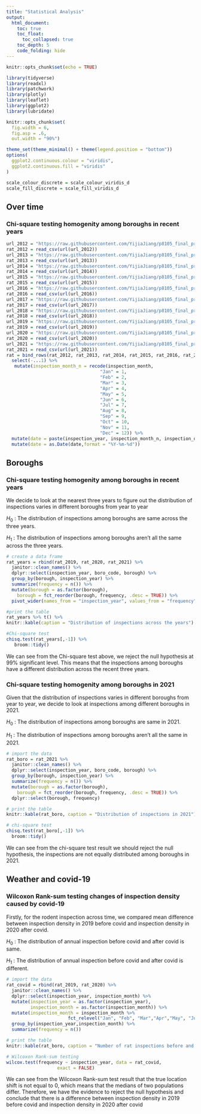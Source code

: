 ```yaml
---
title: "Statistical Analysis"
output: 
  html_document:
    toc: true
    toc_float: 
      toc_collapsed: true
    toc_depth: 5
    code_folding: hide
---
```


```r
knitr::opts_chunk$set(echo = TRUE)

library(tidyverse)
library(readxl)
library(patchwork)
library(plotly)
library(leaflet)
library(ggplot2)
library(lubridate)

knitr::opts_chunk$set(
  fig.width = 6,
  fig.asp = .6,
  out.width = "90%")

theme_set(theme_minimal() + theme(legend.position = "bottom"))
options(
  ggplot2.continuous.colour = "viridis",
  ggplot2.continuous.fill = "viridis"
)

scale_colour_discrete = scale_colour_viridis_d
scale_fill_discrete = scale_fill_viridis_d
```

## Over time

### Chi-square testing homogenity among boroughs in recent years

```r
url_2012 = "https://raw.githubusercontent.com/YijiaJiang/p8105_final_project_data/main/rat_2012.csv"
rat_2012 = read_csv(url(url_2012)) 
url_2013 = "https://raw.githubusercontent.com/YijiaJiang/p8105_final_project_data/main/rat_2013.csv"
rat_2013 = read_csv(url(url_2013)) 
url_2014 = "https://raw.githubusercontent.com/YijiaJiang/p8105_final_project_data/main/rat_2014.csv"
rat_2014 = read_csv(url(url_2014)) 
url_2015 = "https://raw.githubusercontent.com/YijiaJiang/p8105_final_project_data/main/rat_2015.csv"
rat_2015 = read_csv(url(url_2015)) 
url_2016 = "https://raw.githubusercontent.com/YijiaJiang/p8105_final_project_data/main/rat_2016.csv"
rat_2016 = read_csv(url(url_2016)) 
url_2017 = "https://raw.githubusercontent.com/YijiaJiang/p8105_final_project_data/main/rat_2017.csv"
rat_2017 = read_csv(url(url_2017)) 
url_2018 = "https://raw.githubusercontent.com/YijiaJiang/p8105_final_project_data/main/rat_2018.csv"
rat_2018 = read_csv(url(url_2018)) 
url_2019 = "https://raw.githubusercontent.com/YijiaJiang/p8105_final_project_data/main/rat_2019.csv"
rat_2019 = read_csv(url(url_2019)) 
url_2020 = "https://raw.githubusercontent.com/YijiaJiang/p8105_final_project_data/main/rat_2020.csv"
rat_2020 = read_csv(url(url_2020)) 
url_2021 = "https://raw.githubusercontent.com/YijiaJiang/p8105_final_project_data/main/rat_2021.csv"
rat_2021 = read_csv(url(url_2021)) 
rat = bind_rows(rat_2012, rat_2013, rat_2014, rat_2015, rat_2016, rat_2017, rat_2018, rat_2019, rat_2020, rat_2021) %>%
  select(-...1) %>%
   mutate(inspection_month_n = recode(inspection_month, 
                                   "Jan" = 1,
                                   "Feb" = 2,
                                   "Mar" = 3,
                                   "Apr" = 4,
                                   "May" = 5,
                                   "Jun" = 6,
                                   "Jul" = 7,
                                   "Aug" = 8,
                                   "Sep" = 9,
                                   "Oct" = 10,
                                   "Nov" = 11,
                                   "Dec" = 12)) %>%
  mutate(date = paste(inspection_year, inspection_month_n, inspection_day, sep = "-"))%>%
  mutate(date = as.Date(date,format = "%Y-%m-%d"))
```





## Boroughs

### Chi-square testing homogenity among boroughs in recent years

We decide to look at the nearest three years to figure out the distribution of inspections varies in different boroughs from year to year

$H_0$ : The distribution of inspections among boroughs are same across the three years.

$H_1$ : The distribution of inspections among boroughs aren’t all the same across the three years.

```r
# create a data frame
rat_years = rbind(rat_2019, rat_2020, rat_2021) %>% 
  janitor::clean_names() %>% 
  dplyr::select(inspection_year, boro_code, borough) %>% 
  group_by(borough, inspection_year) %>%
  summarize(frequency = n()) %>%
  mutate(borough = as.factor(borough),
    borough = fct_reorder(borough, frequency, .desc = TRUE)) %>% 
  pivot_wider(names_from = "inspection_year", values_from = "frequency")

#print the table
rat_years %>% t() %>% 
knitr::kable(caption = "Distribution of inspections across the years")

#Chi-square test
chisq.test(rat_years[,-1]) %>% 
   broom::tidy()
```

We can see from the Chi-square test above, we reject the null hypothesis at 99% significant level. This means that the inspections among boroughs have a different distribution across the recent three years.

### Chi-square testing homogenity among boroughs in 2021

Given that the distribution of inspections varies in different boroughs from year to year, we decide to look at inspections among different boroughs in 2021. 

$H_0$ : The distribution of inspections among boroughs are same in 2021.

$H_1$ : The distribution of inspections among boroughs aren’t all the same in 2021.

```r
# import the data
rat_boro = rat_2021 %>% 
  janitor::clean_names() %>% 
  dplyr::select(inspection_year, boro_code, borough) %>% 
  group_by(borough, inspection_year) %>% 
  summarize(frequency = n()) %>%
  mutate(borough = as.factor(borough),
    borough = fct_reorder(borough, frequency, .desc = TRUE)) %>% 
  dplyr::select(borough, frequency)

# print the table
knitr::kable(rat_boro, caption = "Distribution of inspections in 2021")

# chi-square test
chisq.test(rat_boro[,-1]) %>% 
  broom::tidy()
```

We can see from the chi-square test result we should reject the null hypothesis, the inspections are not equally distributed among boroughs in 2021.



## Weather and covid-19



### Wilcoxon Rank-sum testing changes of inspection density caused by covid-19

Firstly, for the rodent inspection across time, we compared mean difference between inspection density in 2019 before covid and inspection density in 2020 after covid.

$H_0$ : The distribution of annual inspection before covid and after covid is same.

$H_1$ : The distribution of annual inspection before covid and after covid is different.

```r
# import the data
rat_covid = rbind(rat_2019, rat_2020) %>% 
  janitor::clean_names() %>% 
  dplyr::select(inspection_year, inspection_month) %>% 
  mutate(inspection_year = as.factor(inspection_year),
         inspection_month = as.factor(inspection_month)) %>%
  mutate(inspection_month = inspection_month %>% 
                       fct_relevel("Jan", "Feb", "Mar","Apr","May", "Jun", "Jul", "Aug", "Sep", "Oct", "Nov", "Dec")) %>%
  group_by(inspection_year,inspection_month) %>%
  summarize(frequency = n())

# print the table
knitr::kable(rat_boro, caption = "Number of rat inspections before and after covid")

# Wilcoxon Rank-sum testing
wilcox.test(frequency ~ inspection_year, data = rat_covid,
                   exact = FALSE)
```

We can see from the Wilcoxon Rank-sum test result that the true location shift is not equal to 0, which means that the medians of two populations differ. Therefore, we have the evidence to reject the null hypothesis and conclude that there is a difference between inspection density in 2019 before covid and inspection density in 2020 after covid



